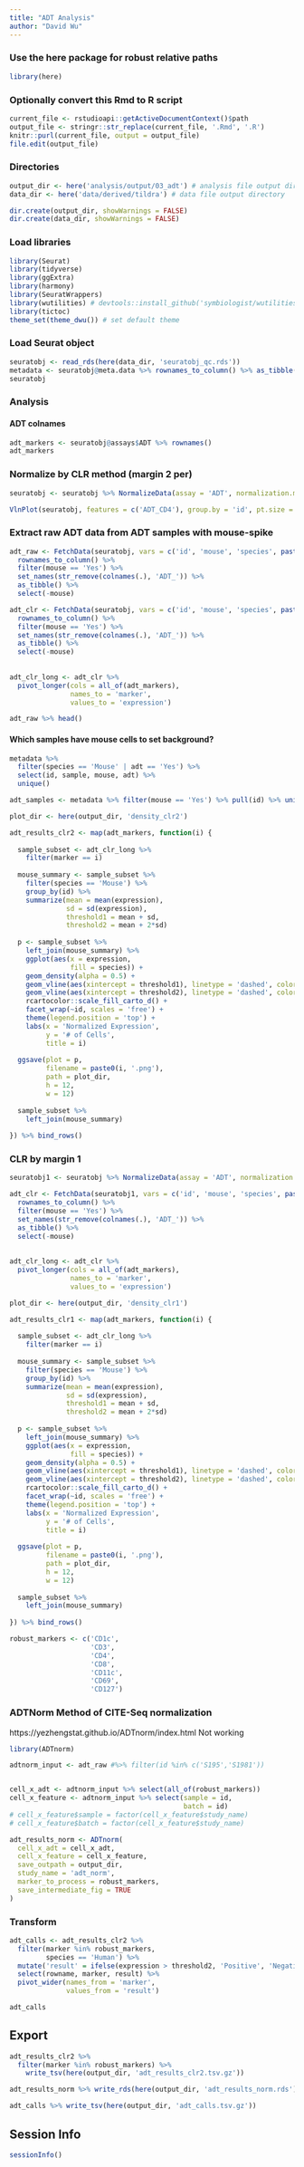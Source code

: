 ```yaml
---
title: "ADT Analysis"
author: "David Wu"
---
```


### Use the here package for robust relative paths
```r
library(here)
```

### Optionally convert this Rmd to R script 
```r
current_file <- rstudioapi::getActiveDocumentContext()$path
output_file <- stringr::str_replace(current_file, '.Rmd', '.R')
knitr::purl(current_file, output = output_file)
file.edit(output_file)
```

### Directories
```r
output_dir <- here('analysis/output/03_adt') # analysis file output directory
data_dir <- here('data/derived/tildra') # data file output directory

dir.create(output_dir, showWarnings = FALSE)
dir.create(data_dir, showWarnings = FALSE)
```

### Load libraries
```r
library(Seurat) 
library(tidyverse)
library(ggExtra)
library(harmony)
library(SeuratWrappers)
library(wutilities) # devtools::install_github('symbiologist/wutilities')
library(tictoc)
theme_set(theme_dwu()) # set default theme
```

### Load Seurat object
```r
seuratobj <- read_rds(here(data_dir, 'seuratobj_qc.rds'))
metadata <- seuratobj@meta.data %>% rownames_to_column() %>% as_tibble()
seuratobj
```
### Analysis
#### ADT colnames
```r
adt_markers <- seuratobj@assays$ADT %>% rownames()
adt_markers
```
### Normalize by CLR method (margin 2 per)
```r
seuratobj <- seuratobj %>% NormalizeData(assay = 'ADT', normalization.method = 'CLR', margin = 2)
```

```r
VlnPlot(seuratobj, features = c('ADT_CD4'), group.by = 'id', pt.size = 0.1) + theme(legend.position = 'none')
```

### Extract raw ADT data from ADT samples with mouse-spike
```r
adt_raw <- FetchData(seuratobj, vars = c('id', 'mouse', 'species', paste0('ADT_', adt_markers)), slot = 'count') %>% 
  rownames_to_column() %>% 
  filter(mouse == 'Yes') %>% 
  set_names(str_remove(colnames(.), 'ADT_')) %>% 
  as_tibble() %>% 
  select(-mouse)

adt_clr <- FetchData(seuratobj, vars = c('id', 'mouse', 'species', paste0('ADT_', adt_markers)), slot = 'data') %>% 
  rownames_to_column() %>% 
  filter(mouse == 'Yes') %>% 
  set_names(str_remove(colnames(.), 'ADT_')) %>% 
  as_tibble() %>% 
  select(-mouse)
  
  
adt_clr_long <- adt_clr %>% 
  pivot_longer(cols = all_of(adt_markers),
               names_to = 'marker',
               values_to = 'expression') 

adt_raw %>% head()
```



#### Which samples have mouse cells to set background?
```r
metadata %>% 
  filter(species == 'Mouse' | adt == 'Yes') %>% 
  select(id, sample, mouse, adt) %>% 
  unique()
```
```r
adt_samples <- metadata %>% filter(mouse == 'Yes') %>% pull(id) %>% unique()
```


```r
plot_dir <- here(output_dir, 'density_clr2')

adt_results_clr2 <- map(adt_markers, function(i) {
  
  sample_subset <- adt_clr_long %>% 
    filter(marker == i)
  
  mouse_summary <- sample_subset %>% 
    filter(species == 'Mouse') %>% 
    group_by(id) %>% 
    summarize(mean = mean(expression),
              sd = sd(expression),
              threshold1 = mean + sd,
              threshold2 = mean + 2*sd)
    
  p <- sample_subset %>% 
    left_join(mouse_summary) %>% 
    ggplot(aes(x = expression,
               fill = species)) +
    geom_density(alpha = 0.5) +
    geom_vline(aes(xintercept = threshold1), linetype = 'dashed', color = 'red') +
    geom_vline(aes(xintercept = threshold2), linetype = 'dashed', color = 'red') +
    rcartocolor::scale_fill_carto_d() +
    facet_wrap(~id, scales = 'free') +
    theme(legend.position = 'top') +
    labs(x = 'Normalized Expression',
         y = '# of Cells',
         title = i)
  
  ggsave(plot = p,
         filename = paste0(i, '.png'),
         path = plot_dir,
         h = 12,
         w = 12)
  
  sample_subset %>% 
    left_join(mouse_summary)
  
}) %>% bind_rows()


```
### CLR by margin 1
```r

seuratobj1 <- seuratobj %>% NormalizeData(assay = 'ADT', normalization.method = 'CLR', margin = 1)

adt_clr <- FetchData(seuratobj1, vars = c('id', 'mouse', 'species', paste0('ADT_', adt_markers)), slot = 'data') %>% 
  rownames_to_column() %>% 
  filter(mouse == 'Yes') %>% 
  set_names(str_remove(colnames(.), 'ADT_')) %>% 
  as_tibble() %>% 
  select(-mouse)
  
  
adt_clr_long <- adt_clr %>% 
  pivot_longer(cols = all_of(adt_markers),
               names_to = 'marker',
               values_to = 'expression') 

plot_dir <- here(output_dir, 'density_clr1')

adt_results_clr1 <- map(adt_markers, function(i) {
  
  sample_subset <- adt_clr_long %>% 
    filter(marker == i)
  
  mouse_summary <- sample_subset %>% 
    filter(species == 'Mouse') %>% 
    group_by(id) %>% 
    summarize(mean = mean(expression),
              sd = sd(expression),
              threshold1 = mean + sd,
              threshold2 = mean + 2*sd)
    
  p <- sample_subset %>% 
    left_join(mouse_summary) %>% 
    ggplot(aes(x = expression,
               fill = species)) +
    geom_density(alpha = 0.5) +
    geom_vline(aes(xintercept = threshold1), linetype = 'dashed', color = 'red') +
    geom_vline(aes(xintercept = threshold2), linetype = 'dashed', color = 'red') +
    rcartocolor::scale_fill_carto_d() +
    facet_wrap(~id, scales = 'free') +
    theme(legend.position = 'top') +
    labs(x = 'Normalized Expression',
         y = '# of Cells',
         title = i)
  
  ggsave(plot = p,
         filename = paste0(i, '.png'),
         path = plot_dir,
         h = 12,
         w = 12)
  
  sample_subset %>% 
    left_join(mouse_summary)
  
}) %>% bind_rows()
```

```r
robust_markers <- c('CD1c', 
                    'CD3',
                    'CD4', 
                    'CD8',
                    'CD11c',
                    'CD69',
                    'CD127')
```

### ADTNorm Method of CITE-Seq normalization
https://yezhengstat.github.io/ADTnorm/index.html
Not working
```r
library(ADTnorm)

adtnorm_input <- adt_raw #%>% filter(id %in% c('S195','S1981'))


cell_x_adt <- adtnorm_input %>% select(all_of(robust_markers))
cell_x_feature <- adtnorm_input %>% select(sample = id,
                                           batch = id)
# cell_x_feature$sample = factor(cell_x_feature$study_name)
# cell_x_feature$batch = factor(cell_x_feature$study_name)

adt_results_norm <- ADTnorm(
  cell_x_adt = cell_x_adt, 
  cell_x_feature = cell_x_feature,
  save_outpath = output_dir, 
  study_name = 'adt_norm', 
  marker_to_process = robust_markers, 
  save_intermediate_fig = TRUE
)
```

### Transform
```r
adt_calls <- adt_results_clr2 %>% 
  filter(marker %in% robust_markers,
         species == 'Human') %>% 
  mutate('result' = ifelse(expression > threshold2, 'Positive', 'Negative')) %>% 
  select(rowname, marker, result) %>% 
  pivot_wider(names_from = 'marker',
              values_from = 'result')

adt_calls  
```

## Export
```r
adt_results_clr2 %>% 
  filter(marker %in% robust_markers) %>% 
    write_tsv(here(output_dir, 'adt_results_clr2.tsv.gz'))

adt_results_norm %>% write_rds(here(output_dir, 'adt_results_norm.rds'), compress = 'gz')

adt_calls %>% write_tsv(here(output_dir, 'adt_calls.tsv.gz'))
```

## Session Info
```r
sessionInfo()
```



